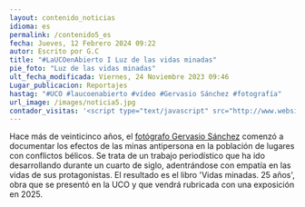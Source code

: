 ```yaml
---
layout: contenido_noticias
idioma: es
permalink: /contenido5_es
fecha: Jueves, 12 Febrero 2024 09:22
autor: Escrito por G.C
title: "#LaUCOenAbierto I Luz de las vidas minadas"
pie_foto: "Luz de las vidas minadas"
ult_fecha_modificada: Viernes, 24 Noviembre 2023 09:46
Lugar_publicacion: Reportajes
hastag: "#UCO #laucoenabierto #vídeo #Gervasio Sánchez #fotografía"
url_image: /images/noticia5.jpg
contador_visitas: '<script type="text/javascript" src="http://www.websitegoodies.com/counter.php?id=75442&color=%231253bd"></script>'
---
```



Hace más de veinticinco años, el [fotógrafo Gervasio Sánchez](#) comenzó a documentar los efectos de las minas antipersona en la población de lugares con conflictos bélicos. Se trata de un trabajo periodístico que ha ido desarrollando durante un cuarto de siglo, adentrándose con empatía en las vidas de sus protagonistas. El resultado es el libro 'Vidas minadas. 25 años', obra que se presentó en la UCO y que vendrá rubricada con una exposición en 2025. 
    